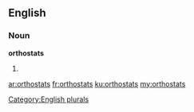 ==English==

===Noun===
'''orthostats'''

# {{plural of|[[orthostat]]}}

[[Category:English plurals]]

[[ar:orthostats]]
[[fr:orthostats]]
[[ku:orthostats]]
[[my:orthostats]]
